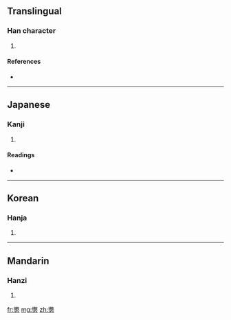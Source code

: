 ==Translingual==

===Han character===
{{Han char|rn=19|rad=力|as=15|sn=17|four=|canj=竹大大尸 (HKKS)}}

# {{defn|Han}}

====References====
* {{Han ref|kx=0150.030|dkj=02475|dj=0338.120|hdz=10382.070|uh=52F6|ud=21238}}

----

==Japanese==

===Kanji===
{{ja-kanji|grade=|rs=力15}}

# {{defn|Japanese}}

====Readings====
* {{ja-readings|on=[[けつ]] (ketsu), [[でち]] (dechi)|kun=[[はなつ]] (hanatsu), [[とりさる]] (torisaru)}}

----

==Korean==

===Hanja===
{{ko-hanja|hangeul=철|rv=cheol|mr=ch'ŏl}}

# {{defn|Korean}}

----

==Mandarin==

===Hanzi===
{{cmn-hanzi|pin=[[chè]] ([[che4]])|wg=ch'e<sup>4</sup>}}

# {{defn|Mandarin}}

[[fr:勶]]
[[mg:勶]]
[[zh:勶]]